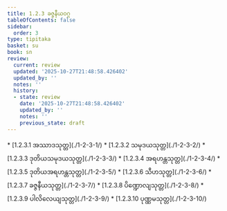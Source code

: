 ```yaml
---
title: 1.2.3 ခဇ္ဇနီယဝဂ္ဂ
tableOfContents: false
sidebar:
  order: 3
type: tipitaka
basket: su
book: sn
review:
  current: review
  updated: '2025-10-27T21:48:58.426402'
  updated_by: ''
  notes: ''
  history:
  - state: review
    date: '2025-10-27T21:48:58.426402'
    updated_by: ''
    notes: ''
    previous_state: draft
---
```



<ReviewStatus review={frontmatter.review} showDetails={true} />

<HypothesisAnnotation frontmatter={frontmatter} />

<DynamicBreadcrumb />



<TableOfContents book="sn" section="1.2.3">
* [1.2.3.1 အဿာဒသုတ္တ](./1-2-3-1/)
* [1.2.3.2 သမုဒယသုတ္တ](./1-2-3-2/)
* [1.2.3.3 ဒုတိယသမုဒယသုတ္တ](./1-2-3-3/)
* [1.2.3.4 အရဟန္တသုတ္တ](./1-2-3-4/)
* [1.2.3.5 ဒုတိယအရဟန္တသုတ္တ](./1-2-3-5/)
* [1.2.3.6 သီဟသုတ္တ](./1-2-3-6/)
* [1.2.3.7 ခဇ္ဇနီယသုတ္တ](./1-2-3-7/)
* [1.2.3.8 ပိဏ္ဍောလျသုတ္တ](./1-2-3-8/)
* [1.2.3.9 ပါလိလေယျသုတ္တ](./1-2-3-9/)
* [1.2.3.10 ပုဏ္ဏမသုတ္တ](./1-2-3-10/)
</TableOfContents>